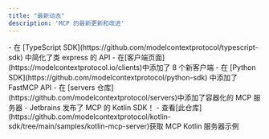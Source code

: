 ```yaml
---
title: "最新动态"
description: 'MCP 的最新更新和改进'
---
```


<Update label="2025-01-18" description="SDK 和服务器改进">
  - 在 [TypeScript SDK](https://github.com/modelcontextprotocol/typescript-sdk) 中简化了类 express 的 API
  - 在[客户端页面](https://modelcontextprotocol.io/clients)中添加了 8 个新客户端
</Update>

<Update label="2025-01-03" description="SDK 和服务器改进">
  - 在 [Python SDK](https://github.com/modelcontextprotocol/python-sdk) 中添加了 FastMCP API
  - 在 [servers 仓库](https://github.com/modelcontextprotocol/servers)中添加了容器化的 MCP 服务器
</Update>

<Update label="2024-12-21" description="发布 Kotlin SDK">
  - Jetbrains 发布了 MCP 的 Kotlin SDK！
  - 查看[此仓库](https://github.com/modelcontextprotocol/kotlin-sdk/tree/main/samples/kotlin-mcp-server)获取 MCP Kotlin 服务器示例
</Update>
